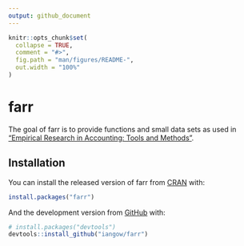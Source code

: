 ```yaml
---
output: github_document
---
```


<!-- README.md is generated from README.Rmd. Please edit that file -->

```r
knitr::opts_chunk$set(
  collapse = TRUE,
  comment = "#>",
  fig.path = "man/figures/README-",
  out.width = "100%"
)
```

# farr

<!-- badges: start -->
<!-- badges: end -->

The goal of farr is to provide functions and small data sets as used in ["Empirical Research in Accounting: Tools and Methods"](https://iangow.github.io/far_book/).

## Installation

You can install the released version of farr from [CRAN](https://CRAN.R-project.org) with:

``` r
install.packages("farr")
```

And the development version from [GitHub](https://github.com/) with:

``` r
# install.packages("devtools")
devtools::install_github("iangow/farr")
```
